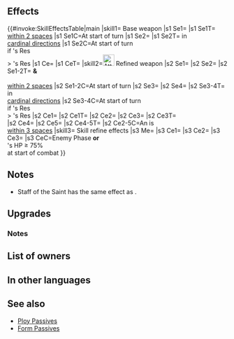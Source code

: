 {{Weapon Infobox
|tagid=SID_聖女の杖
|intID=2932
|exclusive=1
|weaponType=Colorless Staff
|cost=400
|might=14
|range=2
|effect=Foe cannot counterattack. At start of turn, grants Def/Res+6 to allies within 2 spaces of unit for 1 turn and inflicts【False Start】on foes in cardinal directions of unit with Res < unit’s Res. (If False Start is inflicted at the same time that start-of-turn effects trigger for the opponent, effects other than healing, damage, or Divine Vein will trigger simultaneously.)<br><br>【False Start】<br>Through their next action, target cannot activate skill effects that trigger at start of turn. (Start-of-turn effects that cause unit to transform or that refresh availability of Duo Skills or Harmonized Skills will still trigger. If this effect is neutralized at start of turn by skills like Even Recovery, Odd Recovery, etc., effects that would have triggered at start of turn, like healing and damage, will then trigger.)
|statModifiers=0,14,0,0,0
|required=Assault
|refinePaths=default
|refineSP=400
|refineMedals=500
|refineDews=200
|upgradedEffect=Foe cannot counterattack.<br><br>At start of turn, grants Def/Res+6 and 【Bonus Doubler】to unit and allies within 2 spaces of unit for 1 turn.<br><br>At start of turn, inflicts Atk/Res-7 and 【False Start】on foes in cardinal directions with Res < unit's Res through their next actions (if False Start is inflicted at the same time that start-of-turn effects trigger for the opponent, effects other than healing, damage, or Divine Vein will trigger simultaneously).<br><br>If unit is within 3 spaces of an ally, grants Atk/Spd/Def/Res+5 to unit, neutralizes effects that guarantee foe's follow-up attacks and effects that prevent unit's follow-up attacks, and deals damage = 20% of unit's Res during combat (excluding area-of-effect Specials; calculates damage from staff after combat damage is added).<br><br>【Bonus Doubler】<br>Grants bonus to Atk/Spd/Def/Res during combat = current bonus on each of unit's stats for 1 turn. Calculates each stat bonus independently.<br><br>【False Start】<br>Through their next action, target cannot activate skill effects that trigger at start of turn. (Start-of-turn effects that cause unit to transform or that refresh availability of Duo Skills or Harmonized Skills will still trigger. If this effect is neutralized at start of turn by skills like Even Recovery, Odd Recovery, etc., effects that would have triggered at start of turn, like healing and damage, will then trigger.)
|refineStatsSkill1=0,0,0,0,0
|effectSkill1=Enables Canto (1).<br><br>If foe initiates combat or foe's HP ≥ 75% at start of combat, grants bonus to unit's Atk/Spd/Def/Res = number of allies within 3 spaces of unit × 2, + 5 (max 11), neutralizes penalties on unit, and, grants Special cooldown charge +1 to unit per attack during combat (only highest value applied; does not stack).
|properties=random_owner
}}
==Effects==
{{#invoke:SkillEffectsTable|main
|skill1={{SCi|weapon}} Base weapon
|s1 Se1={{Eft|Bonuses|Def/Res|6}}
|s1 Se1T={{Tgt|Allies}}<br>[[within 2 spaces]]
|s1 Se1C=At start of turn
|s1 Se2={{SEt|False Start}}
|s1 Se2T={{Tgt|Foes}} in<br>[[cardinal directions]]
|s1 Se2C=At start of turn<br>if {{Tgt|Unit}}'s Res<br>> {{Tgt|Foe}}'s Res
|s1 Ce={{Eft|Prevent Counter}}
|s1 CeT={{Tgt|Foe}}
|skill2=[[File:Attack Plus W.png|x26px|class=inline-icon]] Refined weapon
|s2 Se1={{Eft|Bonuses|Def/Res|6}}
|s2 Se2={{SEt|Bonus Doubler}}
|s2 Se1-2T={{Tgt|Unit}} '''&'''<br>{{Tgt|Allies}}<br>[[within 2 spaces]]
|s2 Se1-2C=At start of turn
|s2 Se3={{Eft|Penalties|Atk/Res|7}}
|s2 Se4={{SEt|False Start}}
|s2 Se3-4T={{Tgt|Foes}} in<br>[[cardinal directions]]
|s2 Se3-4C=At start of turn<br>if {{Tgt|Unit}}'s Res<br>> {{Tgt|Foe}}'s Res
|s2 Ce1={{Eft|Prevent Counter}}
|s2 Ce1T={{Tgt|Foe}}
|s2 Ce2={{Eft|Temporary buffs|Atk/Spd/Def/Res|5}}
|s2 Ce3={{Eft|Neutralize Guaranteed Follow-Ups}}
|s2 Ce3T={{Tgt|Foe}}<br>
|s2 Ce4={{Eft|Neutralize Prevent Follow-Ups}}
|s2 Ce5={{Eft|Damage Boost|20% of {{Tgt|Unit}}'s Res}}
|s2 Ce4-5T={{Tgt|Unit}}
|s2 Ce2-5C=An {{Tgt|Ally}} is<br>[[within 3 spaces]]
|skill3={{Si|Staff of the Saint|refine=Skill1}} Skill refine effects
|s3 Me={{Eft|Canto|1}}
|s3 Ce1={{Eft|Temporary buffs|Atk/Spd/Def/Res|2 x {{Tgt|Allies}}<br>[[within 3 spaces]], + 5|max=11}}
|s3 Ce2={{Eft|Neutralize Penalties}}
|s3 Ce3={{Eft|Accelerate Charge}}
|s3 CeC=Enemy Phase '''or'''<br>{{Tgt|Foe}}'s HP ≥ 75%<br>at start of combat
}}

==Notes==
* Staff of the Saint has the same effect as {{St|Dazzling Staff 3}}.
{{Prevent counterattacks}}
{{Bonuses}}
{{False Start}}
==Upgrades==
{{Weapon Upgrade List}}
===Notes===
{{Bonus Doubler|name=Refined Staff of the Saint}}
{{Penalties|name=Refined Staff of the Saint}}
{{Temporary buffs|name=Refined Staff of the Saint}}
{{Follow-up effect neutralization|name=Refined Staff of the Saint}}
{{DamageBoost|name=Refined Staff of the Saint}}
{{Canto|1|name={{St|Staff of the Saint|refine=Skill1}}}}
{{IfFoeInitiates|name={{St|Staff of the Saint|refine=Skill1}}}}
{{Penalty neutralization|name={{St|Staff of the Saint|refine=Skill1}}}}
{{CooldownChargePlus|name={{St|Staff of the Saint|refine=Skill1}}}}
==List of owners==
{{Skill Hero List}}
==In other languages==
{{OtherLanguages
|japanese=聖女の杖
|german=Stab der Heiligen
|spanishEU=Bastón sacro
|spanishLA=Bastón sacro
|french=Bâton de Sainte
|italian=Bastone santo
|chineseTW=聖女之杖
|portuguese=Bastão da santa
}}
==See also==
{{See also skills|cond=(Description LIKE '%【False Start】%' OR Description LIKE '%start of turn%grants Def/Res+_ to%within _ spaces%for 1 turn%') AND Exclusive='1'}}
* [[Ploy Passives]]
* [[Form Passives]]
{{Weapons Navbox}}